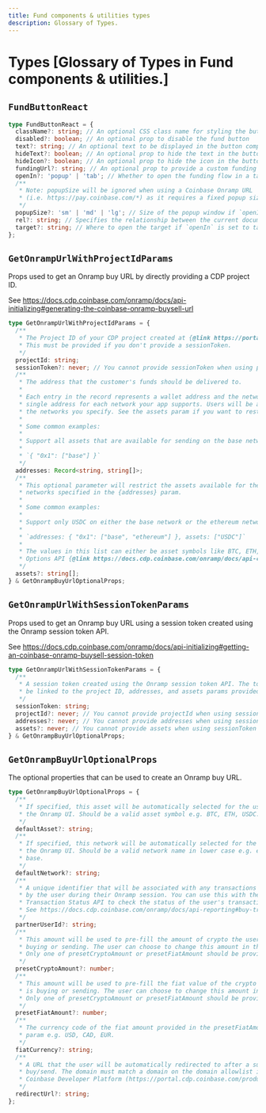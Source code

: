 ```yaml
---
title: Fund components & utilities types
description: Glossary of Types.
---
```


# Types [Glossary of Types in Fund components & utilities.]

## `FundButtonReact`

```ts
type FundButtonReact = {
  className?: string; // An optional CSS class name for styling the button component
  disabled?: boolean; // An optional prop to disable the fund button
  text?: string; // An optional text to be displayed in the button component
  hideText?: boolean; // An optional prop to hide the text in the button component
  hideIcon?: boolean; // An optional prop to hide the icon in the button component
  fundingUrl?: string; // An optional prop to provide a custom funding URL
  openIn?: 'popup' | 'tab'; // Whether to open the funding flow in a tab or a popup window
  /**
   * Note: popupSize will be ignored when using a Coinbase Onramp URL 
   * (i.e. https://pay.coinbase.com/*) as it requires a fixed popup size.
   */
  popupSize?: 'sm' | 'md' | 'lg'; // Size of the popup window if `openIn` is set to `popup`
  rel?: string; // Specifies the relationship between the current document and the linked document
  target?: string; // Where to open the target if `openIn` is set to tab
};
```

## `GetOnrampUrlWithProjectIdParams`

Props used to get an Onramp buy URL by directly providing a CDP project ID.

See https://docs.cdp.coinbase.com/onramp/docs/api-initializing#generating-the-coinbase-onramp-buysell-url

```ts
type GetOnrampUrlWithProjectIdParams = {
  /**
   * The Project ID of your CDP project created at {@link https://portal.cdp.coinbase.com/}
   * This must be provided if you don't provide a sessionToken.
   */
  projectId: string;
  sessionToken?: never; // You cannot provide sessionToken when using projectId
  /**
   * The address that the customer's funds should be delivered to.
   *
   * Each entry in the record represents a wallet address and the networks it is valid for. There should only be a
   * single address for each network your app supports. Users will be able to buy/send any asset supported by any of
   * the networks you specify. See the assets param if you want to restrict the available assets.
   *
   * Some common examples:
   *
   * Support all assets that are available for sending on the base network, only on the base network:
   *
   * `{ "0x1": ["base"] }`
   */
  addresses: Record<string, string[]>;
  /**
   * This optional parameter will restrict the assets available for the user to buy/send. It acts as a filter on the
   * networks specified in the {addresses} param.
   *
   * Some common examples:
   *
   * Support only USDC on either the base network or the ethereum network:
   *
   * `addresses: { "0x1": ["base", "ethereum"] }, assets: ["USDC"]`
   *
   * The values in this list can either be asset symbols like BTC, ETH, or asset UUIDs that you can get from the Buy
   * Options API {@link https://docs.cdp.coinbase.com/onramp/docs/api-configurations/#buy-options}.
   */
  assets?: string[];
} & GetOnrampBuyUrlOptionalProps;
```

## `GetOnrampUrlWithSessionTokenParams`

Props used to get an Onramp buy URL using a session token created using the Onramp session token API.

See https://docs.cdp.coinbase.com/onramp/docs/api-initializing#getting-an-coinbase-onramp-buysell-session-token

```ts
type GetOnrampUrlWithSessionTokenParams = {
  /**
   * A session token created using the Onramp session token API. The token will 
   * be linked to the project ID, addresses, and assets params provided in the 
   */
  sessionToken: string;
  projectId?: never; // You cannot provide projectId when using sessionToken
  addresses?: never; // You cannot provide addresses when using sessionToken
  assets?: never; // You cannot provide assets when using sessionToken
} & GetOnrampBuyUrlOptionalProps;
```

## `GetOnrampBuyUrlOptionalProps`

The optional properties that can be used to create an Onramp buy URL.

```ts
type GetOnrampBuyUrlOptionalProps = {
  /**
   * If specified, this asset will be automatically selected for the user in 
   * the Onramp UI. Should be a valid asset symbol e.g. BTC, ETH, USDC.
   */
  defaultAsset?: string;
  /**
   * If specified, this network will be automatically selected for the user in 
   * the Onramp UI. Should be a valid network name in lower case e.g. ethereum, 
   * base.
   */
  defaultNetwork?: string;
  /**
   * A unique identifier that will be associated with any transactions created 
   * by the user during their Onramp session. You can use this with the 
   * Transaction Status API to check the status of the user's transaction.
   * See https://docs.cdp.coinbase.com/onramp/docs/api-reporting#buy-transaction-status
   */
  partnerUserId?: string;
  /**
   * This amount will be used to pre-fill the amount of crypto the user is 
   * buying or sending. The user can choose to change this amount in the UI. 
   * Only one of presetCryptoAmount or presetFiatAmount should be provided.
   */
  presetCryptoAmount?: number;
  /**
   * This amount will be used to pre-fill the fiat value of the crypto the user
   * is buying or sending. The user can choose to change this amount in the UI. 
   * Only one of presetCryptoAmount or presetFiatAmount should be provided.
   */
  presetFiatAmount?: number;
  /**
   * The currency code of the fiat amount provided in the presetFiatAmount 
   * param e.g. USD, CAD, EUR.
   */
  fiatCurrency?: string;
  /**
   * A URL that the user will be automatically redirected to after a successful 
   * buy/send. The domain must match a domain on the domain allowlist in 
   * Coinbase Developer Platform (https://portal.cdp.coinbase.com/products/onramp).
   */
  redirectUrl?: string;
};
```
